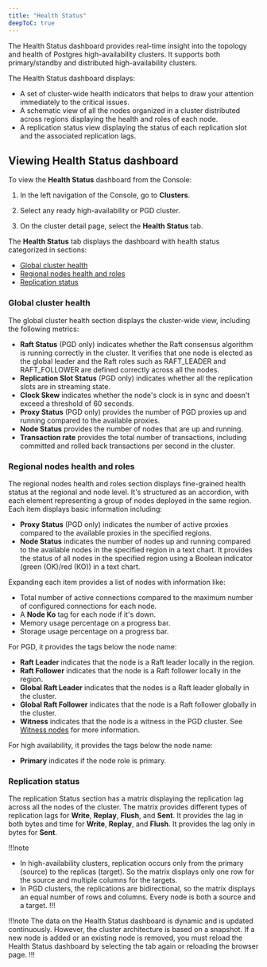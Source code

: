 ```yaml
---
title: "Health Status"
deepToC: true
---
```


The Health Status dashboard provides real-time insight into the topology and health of Postgres high-availability clusters. It supports both primary/standby and distributed high-availability clusters.

The Health Status dashboard displays:
- A set of cluster-wide health indicators that helps to draw your attention immediately to the critical issues.
- A schematic view of all the nodes organized in a cluster distributed across regions displaying the health and roles of each node.
- A replication status view displaying the status of each replication slot and the associated replication lags.

## Viewing Health Status dashboard

To view the **Health Status** dashboard from the Console:

1. In the left navigation of the Console, go to **Clusters**.

2. Select any ready high-availability or PGD cluster.

3. On the cluster detail page, select the **Health Status** tab.

The **Health Status** tab displays the dashboard with health status categorized in sections:
- [Global cluster health](#global-cluster-health)
- [Regional nodes health and roles](#regional-nodes-health-and-roles)
- [Replication status](#replication-status)

### Global cluster health

The global cluster health section displays the cluster-wide view, including the following metrics:

- **Raft Status** (PGD only) indicates whether the Raft consensus algorithm is running correctly in the cluster. It verifies that one node is elected as the global leader and the Raft roles such as RAFT_LEADER and RAFT_FOLLOWER are defined correctly across all the nodes.
- **Replication Slot Status** (PGD only) indicates whether all the replication slots are in streaming state.
- **Clock Skew** indicates whether the node's clock is in sync and doesn't exceed a threshold of 60 seconds.
- **Proxy Status** (PGD only) provides the number of PGD proxies up and running compared to the available proxies.
- **Node Status** provides the number of nodes that are up and running.
- **Transaction rate** provides the total number of transactions, including committed and rolled back transactions per second in the cluster.


### Regional nodes health and roles

The regional nodes health and roles section displays fine-grained health status at the regional and node level. It's structured as an accordion, with each element representing a group of nodes deployed in the same region. Each item displays basic information including:
- **Proxy Status** (PGD only) indicates the number of active proxies compared to the available proxies in the specified regions.
- **Node Status** indicates the number of nodes up and running compared to the available nodes in the specified region in a text chart. It provides the status of all nodes in the specified region using a Boolean indicator (green (OK)/red (KO)) in a text chart.

Expanding each item provides a list of nodes with information like:
- Total number of active connections compared to the maximum number of configured connections for each node.
- A **Node Ko** tag for each node if it's down.
- Memory usage percentage on a progress bar.
- Storage usage percentage on a progress bar.

For PGD, it provides the tags below the node name:
- **Raft Leader** indicates that the node is a Raft leader locally in the region.
- **Raft Follower** indicates that the node is a Raft follower locally in the region. 
- **Global Raft Leader** indicates that the nodes is a Raft leader globally in the cluster.
- **Global Raft Follower** indicates that the node is a Raft follower globally in the cluster.
- **Witness** indicates that the node is a witness in the PGD cluster. See [Witness nodes](/pgd/latest/nodes/witness_nodes/) for more information.

For high availability, it provides the tags below the node name:
- **Primary** indicates if the node role is primary.

### Replication status

The replication Status section has a matrix displaying the replication lag across all the nodes of the cluster. The matrix provides different types of replication lags for **Write**, **Replay**, **Flush**, and **Sent**. It provides the lag in both bytes and time for **Write**, **Replay**, and **Flush**. It provides the lag only in bytes for **Sent**.

!!!note
- In high-availability clusters, replication occurs only from the primary (source) to the replicas (target). So the matrix displays only one row for the source and multiple columns for the targets.
- In PGD clusters, the replications are bidirectional, so the matrix displays an equal number of rows and columns. Every node is both a source and a target.
!!!

!!!note
The data on the Health Status dashboard is dynamic and is updated continuously. However, the cluster architecture is based on a snapshot. If a new node is added or an existing node is removed, you must reload the Health Status dashboard by selecting the tab again or reloading the browser page.
!!!
